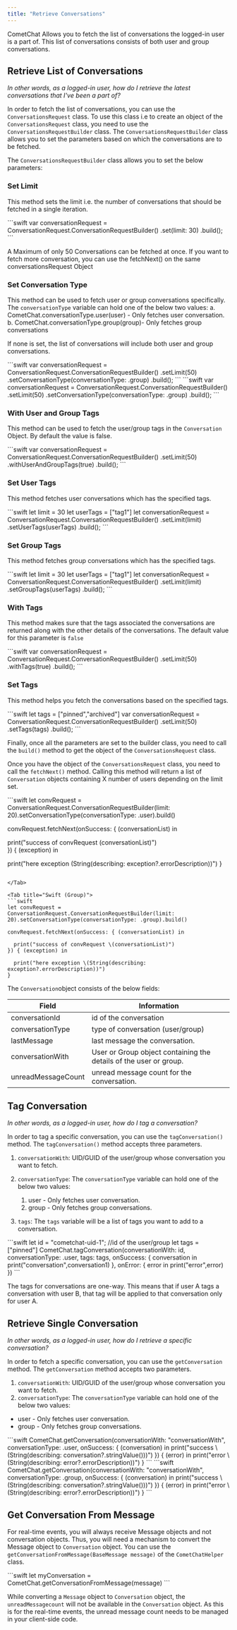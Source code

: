 ```yaml
---
title: "Retrieve Conversations"
---
```




CometChat Allows you to fetch the list of conversations the logged-in user is a part of. This list of conversations consists of both user and group conversations.

## Retrieve List of Conversations

*In other words, as a logged-in user, how do I retrieve the latest conversations that I've been a part of?*

In order to fetch the list of conversations, you can use the `ConversationsRequest` class. To use this class i.e to create an object of the `ConversationsRequest` class, you need to use the `ConversationsRequestBuilder` class. The `ConversationsRequestBuilder` class allows you to set the parameters based on which the conversations are to be fetched.

The `ConversationsRequestBuilder` class allows you to set the below parameters:

### Set Limit

This method sets the limit i.e. the number of conversations that should be fetched in a single iteration.

<Tabs>
<Tab title="Swift">
```swift
var conversationRequest = ConversationRequest.ConversationRequestBuilder()
.set(limit: 30)
.build();
```

</Tab>

</Tabs>

<Note>

A Maximum of only 50 Conversations can be fetched at once. If you want to fetch more conversation, you can use the fetchNext() on the same conversationsRequest Object

</Note>

### Set Conversation Type

This method can be used to fetch user or group conversations specifically. The `conversationType` variable can hold one of the below two values: a. CometChat.conversationType.user(user) - Only fetches user conversation. b. CometChat.conversationType.group(group)- Only fetches group conversations

If none is set, the list of conversations will include both user and group conversations.

<Tabs>
<Tab title="Swift (User)">
```swift
var conversationRequest = ConversationRequest.ConversationRequestBuilder()
.setLimit(50)
.setConversationType(conversationType: .group)
.build();
```

</Tab>

<Tab title="Swift (Group)">
```swift
var conversationRequest = ConversationRequest.ConversationRequestBuilder()
.setLimit(50)
.setConversationType(conversationType: .group)
.build();
```

</Tab>

</Tabs>

### With User and Group Tags

This method can be used to fetch the user/group tags in the `Conversation` Object. By default the value is false.

<Tabs>
<Tab title="Swift">
```swift
var conversationRequest = ConversationRequest.ConversationRequestBuilder()
.setLimit(50)
.withUserAndGroupTags(true)
.build();
```

</Tab>

</Tabs>

### Set User Tags

This method fetches user conversations which has the specified tags.

<Tabs>
<Tab title="Swift">
```swift
let limit = 30
let userTags = ["tag1"]
let conversationRequest = ConversationRequest.ConversationRequestBuilder()
.setLimit(limit)
.setUserTags(userTags)
.build();
```

</Tab>

</Tabs>

### Set Group Tags

This method fetches group conversations which has the specified tags.

<Tabs>
<Tab title="Swift">
```swift
let limit = 30
let userTags = ["tag1"]
let conversationRequest = ConversationRequest.ConversationRequestBuilder()
.setLimit(limit)
.setGroupTags(userTags)
.build();
```

</Tab>

</Tabs>

### With Tags

This method makes sure that the tags associated the conversations are returned along with the other details of the conversations. The default value for this parameter is `false`

<Tabs>
<Tab title="Swift">
```swift
var conversationRequest = ConversationRequest.ConversationRequestBuilder()
.setLimit(50)
.withTags(true)
.build();
```

</Tab>

</Tabs>

### Set Tags

This method helps you fetch the conversations based on the specified tags.

<Tabs>
<Tab title="Swift">
```swift
let tags = ["pinned","archived"]
var conversationRequest = ConversationRequest.ConversationRequestBuilder()
.setLimit(50)
.setTags(tags)
.build();
```

</Tab>

</Tabs>

Finally, once all the parameters are set to the builder class, you need to call the `build()` method to get the object of the `ConversationsRequest` class.

Once you have the object of the `ConversationsRequest` class, you need to call the `fetchNext()` method. Calling this method will return a list of `Conversation` objects containing X number of users depending on the limit set.

<Tabs>
<Tab title="Swift (User)">
```swift
let convRequest = ConversationRequest.ConversationRequestBuilder(limit: 20).setConversationType(conversationType: .user).build()

convRequest.fetchNext(onSuccess: { (conversationList) in
            
  print("success of convRequest \(conversationList)")            
}) { (exception) in
            
  print("here exception \(String(describing: exception?.errorDescription))")
}
```

</Tab>

<Tab title="Swift (Group)">
```swift
let convRequest = ConversationRequest.ConversationRequestBuilder(limit: 20).setConversationType(conversationType: .group).build()

convRequest.fetchNext(onSuccess: { (conversationList) in
            
  print("success of convRequest \(conversationList)")            
}) { (exception) in
            
  print("here exception \(String(describing: exception?.errorDescription))")
}
```

</Tab>

</Tabs>

The `Conversation`object consists of the below fields:

| Field              | Information                                                       |
| ------------------ | ----------------------------------------------------------------- |
| conversationId     | id of the conversation                                            |
| conversationType   | type of conversation (user/group)                                 |
| lastMessage        | last message the conversation.                                    |
| conversationWith   | User or Group object containing the details of the user or group. |
| unreadMessageCount | unread message count for the conversation.                        |

## Tag Conversation

*In other words, as a logged-in user, how do I tag a conversation?*

In order to tag a specific conversation, you can use the `tagConversation()` method. The `tagConversation()` method accepts three parameters.

1. `conversationWith`: UID/GUID of the user/group whose conversation you want to fetch.

2. `conversationType`: The `conversationType` variable can hold one of the below two values:

   1. user - Only fetches user conversation.
   2. group - Only fetches group conversations.

3. `tags`: The `tags` variable will be a list of tags you want to add to a conversation.

<Tabs>
<Tab title="Swift">
```swift
let id = "cometchat-uid-1"; //id of the user/group
let tags = ["pinned"]
CometChat.tagConversation(conversationWith: id, conversationType: .user, tags: tags, onSuccess: {
            conversation in
            print("conversation",conversation1)
        }, onError: {
            error in
            print("error",error)
        })
```

</Tab>

</Tabs>

<Note>

The tags for conversations are one-way. This means that if user A tags a conversation with user B, that tag will be applied to that conversation only for user A.

</Note>

## Retrieve Single Conversation

*In other words, as a logged-in user, how do I retrieve a specific conversation?*

In order to fetch a specific conversation, you can use the `getConversation` method. The `getConversation` method accepts two parameters.

1. `conversationWith`: UID/GUID of the user/group whose conversation you want to fetch.
2. `conversationType`: The `conversationType` variable can hold one of the below two values:

* user - Only fetches user conversation.
* group - Only fetches group conversations.

<Tabs>
<Tab title="Swift (User)">
```swift
CometChat.getConversation(conversationWith: "conversationWith", conversationType: .user, onSuccess: { (conversation) in
	print("success \(String(describing: conversation?.stringValue()))")
}) { (error) in
  print("error \(String(describing: error?.errorDescription))")
}
```

</Tab>

<Tab title="Swift (Group)">
```swift
CometChat.getConversation(conversationWith: "conversationWith", conversationType: .group, onSuccess: { (conversation) in
	print("success \(String(describing: conversation?.stringValue()))")
}) { (error) in
  print("error \(String(describing: error?.errorDescription))")
}
```

</Tab>

</Tabs>

## Get Conversation From Message

For real-time events, you will always receive Message objects and not conversation objects. Thus, you will need a mechanism to convert the Message object to `Conversation` object. You can use the `getConversationFromMessage(BaseMessage message)` of the `CometChatHelper` class.

<Tabs>
<Tab title="Swift">
```swift
let myConversation = CometChat.getConversationFromMessage(message)
```

</Tab>

</Tabs>

<Note>

While converting a `Message` object to `Conversation` object, the `unreadMessagecount` will not be available in the `Conversation` object. As this is for the real-time events, the unread message count needs to be managed in your client-side code.

</Note>
